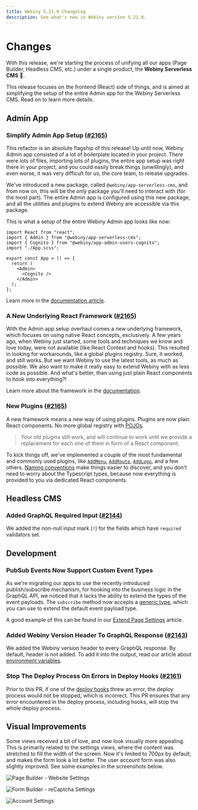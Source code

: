 ```yaml
---
title: Webiny 5.21.0 Changelog
description: See what's new in Webiny version 5.21.0.
---
```



# Changes

With this release, we're starting the process of unifying all our apps (Page Builder, Headless CMS, etc.) under a single product, the **Webiny Serverless CMS** :rocket:.

This release focuses on the frontend (React) side of things, and is aimed at simplifying the setup of the entire Admin app for the Webiny Serverless CMS. Read on to learn more details.

## Admin App

### Simplify Admin App Setup ([#2165](https://github.com/webiny/webiny-js/pull/2165))

This refactor is an absolute flagship of this release!
Up until now, Webiny Admin app consisted of a lot of boilerplate located in your project. There were lots of files, importing lots of plugins, the entire app setup was right there in your project, and you could easily break things (unwillingly), and even worse, it was very difficult for us, the core team, to release upgrades.

We've introduced a new package, called `@webiny/app-serverless-cms`, and from now on, this will be the _only_ package you'll need to interact with (for the most part). The entire Admin app is configured using this new package, and all the utilities and plugins to extend Webiny are accessible via this package.

This is what a setup of the entire Webiny Admin app looks like now:

```tsx Webiny Admin App Setup
import React from "react";
import { Admin } from "@webiny/app-serverless-cms";
import { Cognito } from "@webiny/app-admin-users-cognito";
import "./App.scss";

export const App = () => {
  return (
    <Admin>
      <Cognito />
    </Admin>
  );
};
```

Learn more in the [documentation article](../../overview/applications/admin).

### A New Underlying React Framework ([#2165](https://github.com/webiny/webiny-js/pull/2165))

With the Admin app setup overhaul comes a new underlying framework, which focuses on using native React concepts, exclusively. A few years ago, when Webiny just started, some tools and techniques we know and love today, were not available (like React Context and hooks). This resulted in looking for workarounds, like a global plugins registry. Sure, it worked, and still works. But we want Webiny to use the latest tools, as much as possible. We also want to make it really easy to extend Webiny with as less code as possible. And what's better, than using just plain React components to hook into everything?!

Learn more about the framework in the [documentation](../../admin-area/basics/framework).

### New Plugins ([#2165](https://github.com/webiny/webiny-js/pull/2165))

A new framework means a new way of using plugins. Plugins are now plain React components. No more global registry with [POJOs](https://masteringjs.io/tutorials/fundamentals/pojo).

> Your old plugins still work, and will continue to work until we provide a replacement for each one of them in form of a React component.

To kick things off, we've implemented a couple of the most fundamental and commonly used plugins, like [`AddMenu`](../../admin-area/basics/framework#the-addmenu-plugin), [`AddRoute`](../../admin-area/basics/framework#the-addroute-plugin), [`AddLogo`](../../admin-area/extending/change-logo), and a few others. [Naming conventions](../../admin-area/basics/framework#naming-conventions) make things easier to discover, and you don't need to worry about the Typescript types, because now everything is provided to you via dedicated React components.

## Headless CMS

### Added GraphQL Required Input ([#2144](https://github.com/webiny/webiny-js/pull/2144))

We added the non-null input mark (`!`) for the fields which have `required` validators set.

## Development

### PubSub Events Now Support Custom Event Types

As we're migrating our apps to use the recently introduced publish/subscribe mechanism, for hooking into the business logic in the GraphQL API, we noticed that it lacks the ability to extend the types of the event payloads. The `subscribe` method now accepts a [generic type](https://www.typescriptlang.org/docs/handbook/2/generics.html), which you can use to extend the default event payload type.

A good example of this can be found in our [Extend Page Settings](../../page-builder/extending/extend-page-settings#add-a-new-settings-field-to-graphql-api) article.

### Added Webiny Version Header To GraphQL Response ([#2143](https://github.com/webiny/webiny-js/pull/2143))

We added the Webiny version header to every GraphQL response. By default, header is not added. To add it into the output, read our article about [environment variables](../../core-development-concepts/basics/environment-variables#enable-webiny-version-header-environment-variable).

### Stop The Deploy Process On Errors in Deploy Hooks ([#2161](https://github.com/webiny/webiny-js/pull/2161))

Prior to this PR, if one of the [deploy hooks](/docs/{version}/how-to-guides/deployment/build-and-deploy-hooks/) threw an error, the deploy process would not be stopped, which is incorrect. This PR ensures that any error encountered in the deploy process, including hooks, will stop the whole deploy process.

## Visual Improvements

Some views received a bit of love, and now look visually more appealing. This is primarily related to the settings views, where the content was stretched to fill the width of the screen. Now it's limited to 700px by default, and makes the form look a lot better. The user account form was also slightly improved. See some examples in the screenshots below.

![Page Builder - Website Settings](./assets/WebsiteSettings.png)

![Form Builder - reCaptcha Settings](./assets/reCAPTCHASettings.png)

![Account Settings](./assets/UserAccount.png)
